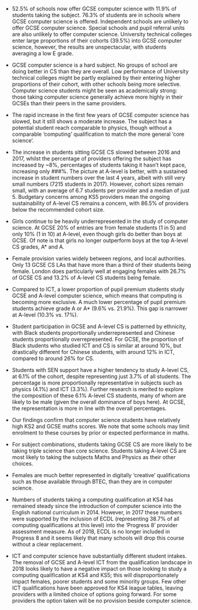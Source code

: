 
- 52.5% of schools now offer GCSE computer science with 11.9% of students taking the subject. 76.3% of students are in schools where GCSE computer science is offered. Independent schools are unlikely to offer GCSE computer science. Special schools and pupil referral units are also unlikely to offer computer science. University technical colleges enter large proportions of their cohorts (39.5%) into GCSE computer science, however, the results are unspectacular, with students averaging a low E grade.
 
- GCSE computer science is a hard subject. No groups of school are doing better in CS than they are overall. Low performance of University technical colleges might be partly explained by their entering higher proportions of their cohort, with other schools being more selective. Computer science students might be seen as academically strong: those taking computer science generally achieve more highly in their GCSEs than their peers in the same providers.  
 
- The rapid increase in the first few years of GCSE computer science has slowed, but it still shows a moderate increase. The subject has a potential student reach comparable to physics, though without a comparable 'computing' qualification to match the more general 'core science'.
 
- The increase in students sitting GCSE CS slowed between 2016 and 2017, whilst the percentage of providers offering the subject has increased by ~8%, percentages of students taking it hasn't kept pace, increasing only ###%. The picture at A-level is better, with a sustained increase in student numbers over the last 4 years, albeit with still very small numbers (7215 students in 2017).  However, cohort sizes remain small, with an average of 6.7 students per provider and a median of just 5. Budgetary concerns among KS5 providers mean the ongoing sustainability of A-level CS remains a concern, with 86.5% of providers below the recommended cohort size.

- Girls continue to be heavily underrepresented in the study of computer science. At GCSE 20% of entries are from female students (1 in 5) and only 10% (1 in 10) at A-level, even though girls do better than boys at GCSE. Of note is that girls no longer outperform boys at the top A-level CS grades, A\* and A.

- Female provision varies widely between regions, and local authorities. Only 13 GCSE CS LAs that have more than a third of their students being female. London does particularly well at engaging females with 26.7% of GCSE CS and 13.2% of A-level CS students being female.

- Compared to ICT, a lower proportion of pupil premium students study GCSE and A-level computer science, which means that computing is becoming more exclusive. A much lower percentage of pupil premium students achieve grade A or A\* (9.6% vs. 21.9%). This gap is narrower at A-level (10.3% vs. 17%).

- Student participation in GCSE and A-level CS is patterned by ethnicity, with Black students proportionally underrepresented and Chinese students proportionally overrepresented. For GCSE, the proportion of Black students who studied ICT and CS is similar at around 10%, but drastically different for Chinese students, with around 12% in ICT, compared to around 26% for CS.

- Students with SEN support have a higher tendency to study A-level CS, at 6.1% of the cohort, despite representing just 3.7% of all students. The percentage is more proportionally representative in subjects such as physics (4.1%) and ICT (3.3%). Further research is merited to explore the composition of these 6.1% A-level CS students, many of whom are likely to be male (given the overall dominance of boys here). At GCSE, the representation is more in line with the overall percentages.

- Our findings confirm that computer science students have relatively high KS2 and GCSE maths scores. We note that some schools may limit enrolment to these courses by prior or expected performance in maths.

- For subject combinations, students taking GCSE CS are more likely to be taking triple science than core science. Students taking A-level CS are most likely to taking the subjects Maths and Physics as their other choices.

- Females are much better represented in digitally 'creative' qualifications such as those available through BTEC, than they are in computer science.

- Numbers of students taking a computing qualification at KS4 has remained steady since the introduction of computer science into the English national curriculum in 2014. However, in 2017 these numbers were supported by the inclusion of ECDL (representing 38.7% of all computing qualifications at this level) into the 'Progress 8' provider assessment measure. As of 2018, ECDL is no longer included in Progress 8 and it seems likely that many schools will drop this course without a clear replacement.

- ICT and computer science have substantially different student intakes. The removal of GCSE and A-level ICT from the qualification landscape in 2018 looks likely to have a negative impact on those looking to study a computing qualification at KS4 and KS5; this will disproportionately impact females, poorer students and some minority groups. Few other ICT qualifications have been approved for KS4 league tables, leaving providers with a limited choice of options going forward. For some providers the option taken will be no provision beside computer science.


